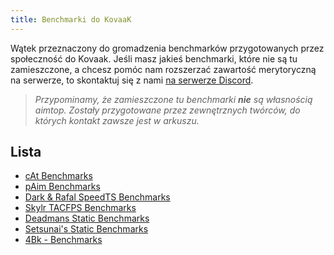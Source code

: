```yaml
---
title: Benchmarki do KovaaK
---
```


Wątek przeznaczony do gromadzenia benchmarków przygotowanych przez społeczność do Kovaak. Jeśli masz jakieś benchmarki, które nie są tu zamieszczone, a chcesz pomóc nam rozszerzać zawartość merytoryczną na serwerze, to skontaktuj się z nami [na serwerze Discord](https://discord.gg/QJauGpg7zg).

> *Przypominamy, że zamieszczone tu benchmarki __nie__ są własnością aimtop. Zostały przygotowane przez zewnętrznych twórców, do których kontakt zawsze jest w arkuszu.*

## Lista
- [cAt Benchmarks](<https://bit.ly/cAt-sheet>)
- [pAim Benchmarks](<https://docs.google.com/spreadsheets/d/11feomzIFIwkcoxZ_32CyFNNBnXFtVP_7GXWT3J0uLXQ/edit?usp=sharing>)
- [Dark & Rafal SpeedTS Benchmarks](<https://docs.google.com/spreadsheets/d/1nTPhEmNRql6kjDXASk-MCFScOlqZkG1RcgHho50Sdf0/edit#gid=719155858>)
- [Skylr TACFPS Benchmarks](<https://docs.google.com/document/u/0/d/16QHg_p1eQd2cQ1YsTnDbWw2R1F4APlYy2DRhveg_kx0/mobilebasic>)
- [Deadmans Static Benchmarks](<https://docs.google.com/spreadsheets/d/1CXpRFmKdAPqvzvsUXjMdMY9uRmesu-3bsNEu-Oismzg/edit#gid=1947681947>)
- [Setsunai's Static Benchmarks](<https://docs.google.com/spreadsheets/d/1wk82oO5wSNhaY-6LZncODfHhwdGJDqrldFYqsr-g8Zc/edit#gid=1913649934>)
- [4Bk - Benchmarks](<https://docs.google.com/spreadsheets/d/1Habb_dFkWr5ffsuJdlrsE64oF7kIjbNu-gxqkDfV1r0/edit#gid=956015131>)